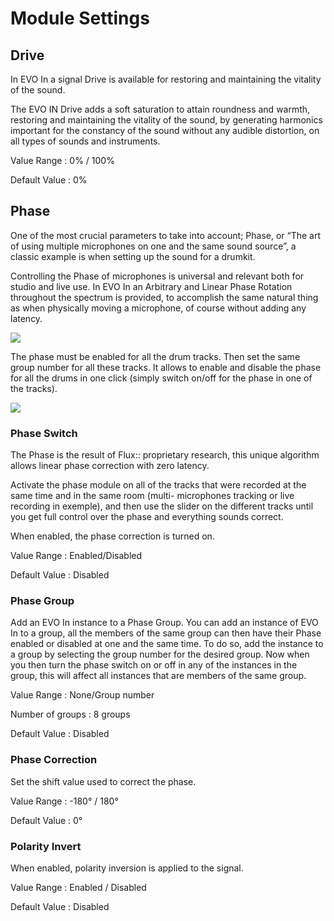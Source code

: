 # Module Settings

## Drive

In EVO In a signal Drive is available for restoring and maintaining the vitality of the sound.

The EVO IN Drive adds a soft saturation to attain roundness and warmth, restoring and maintaining the vitality
of the sound, by generating harmonics important for the constancy of the sound without any audible distortion,
on all types of sounds and instruments.


Value Range : 0% / 100%

Default Value : 0%

## Phase

One of the most crucial parameters to take into account; Phase, or “The art of using multiple microphones on
one and the same sound source”, a classic example is when setting up the sound for a drumkit.

Controlling the Phase of microphones is universal and relevant both for studio and live use. In EVO In an
Arbitrary and Linear Phase Rotation throughout the spectrum is provided, to accomplish the same natural thing
as when physically moving a microphone, of course without adding any latency.

![](https://flux-shared.s3.amazonaws.com/doc_images/Plugins/evo-in/ManualEvoIn-004.jpg)

The phase must be enabled for all the drum tracks. Then set the same group number for all these tracks. It
allows to enable and disable the phase for all the drums in one click (simply switch on/off for the phase in one of
the tracks).

![](https://flux-shared.s3.amazonaws.com/doc_images/Plugins/evo-in/ManualEvoIn-005.jpg)

### Phase Switch

The Phase is the result of Flux:: proprietary research, this unique algorithm allows linear phase correction with
zero latency.

Activate the phase module on all of the tracks that were recorded at the same time and in the same room (multi-
microphones tracking or live recording in exemple), and then use the slider on the different tracks until you get
full control over the phase and everything sounds correct.

When enabled, the phase correction is turned on.

Value Range : Enabled/Disabled

Default Value : Disabled

### Phase Group

Add an EVO In instance to a Phase Group. You can add an instance of EVO In to a group, all the members of
the same group can then have their Phase enabled or disabled at one and the same time. To do so, add the
instance to a group by selecting the group number for the desired group. Now when you then turn the phase
switch on or off in any of the instances in the group, this will affect all instances that are members of the same
group.

Value Range : None/Group number

Number of groups : 8 groups

Default Value : Disabled

### Phase Correction

Set the shift value used to correct the phase.

Value Range : -180° / 180°

Default Value : 0°

### Polarity Invert

When enabled, polarity inversion is applied to the signal.

Value Range : Enabled / Disabled

Default Value : Disabled

